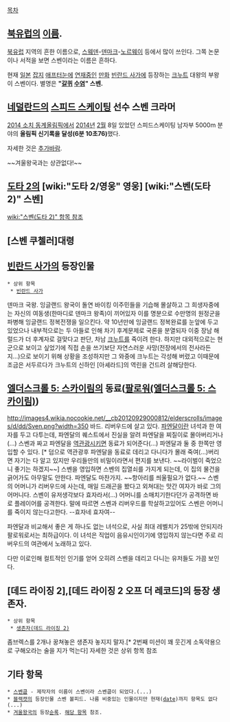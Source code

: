 [[목차]]
== [[북유럽]]의 [[이름]]. ==
[[북유럽]] 지역의 흔한 이름으로, [[스웨덴]]-[[덴마크]]-[[노르웨이]] 등에서 많이 쓰인다. 그쪽 논문이나 서적을 보면 스벤이라는 이름은 흔하다.

현재 [[일본]] [[잡지]] [[애프터눈]]에 [[연재]]중인 [[만화]] [[빈란드 사가]]에 등장하는 [[크누트]] 대왕의 부왕이 스벤이다. 별명은 '''"[[갈퀴]] [[수염]]" 스벤.'''

== [[네덜란드]]의 [[스피드 스케이팅]] 선수 '''스벤 크라머''' ==
[[2014 소치 동계올림픽]]에서 [[2014년]] [[2월]] 8일 있었던 스피드스케이팅 남자부 5000m 분야의 '''올림픽 신기록을 달성(6분 10초76)'''했다.

자세한 것은 [[추가바람]].

~~겨울왕국과는 상관없다!~~

== [[도타 2]]의 [wiki:"도타 2/영웅" 영웅] [wiki:"스벤(도타 2)" 스벤] ==
[[wiki:"스벤(도타 2)" 항목 참조]]

== [스벤 쿠첼러]대령 ==

== [[빈란드 사가]]의 등장인물 ==

 * 상위 항목
  * [[빈란드 사가]]

덴마크 국왕. 잉글랜드 왕국이 돌연 바이킹 이주민들을 기습해 몰살하고 그 희생자중에는 자신의 여동생(한마디로 덴마크 왕족)이 끼어있자 이를 명분으로 수만명의 원정군을 파병해 잉글랜드 정복전쟁을 일으킨다. 약 10년만에 잉글랜드 정복완료를 눈앞에 두고 있었으나 내부적으로는 두 아들로 인해 차기 후계문제로 국론을 분열되자 이중 장남 해럴드가 더 후계자로 걸맞다고 판단, 차남 [[크누트]]를 죽이려 한다. 하지만 대외적으로는 현군으로 보이고 싶었기에 직접 손을 쓰기보단 자연스러운 사망(전장에서의 전사라든지...)으로 보이기 위해 상황을 조성하지만 그 와중에 크누트는 각성해 버렸고 이때문에 조금은 서두르다가 크누트의 신하인 [아셰라드]의 역린을 건드려 살해당한다.

== [[엘더스크롤 5: 스카이림]]의 동료([[팔로워(엘더스크롤 5: 스카이림)]]) ==
http://images4.wikia.nocookie.net/__cb20120929000812/elderscrolls/images/d/dd/Sven.png?width=350
바드. 리버우드에 살고 있다. [[파엔달]]이란 녀석과 한 여자를 두고 다투는데, 파엔달의 퀘스트에서 진실을 알려 파엔달을 찌질이로 몰아버리거나(...) 스벤과 짜고 파엔달을 [[역관광]]시키면 동료가 되어준다(...) 파엔달과 둘 중 한쪽만 영입할 수 있다. [* 덤으로 역관광후 파엔달을 동료로 데리고 다니다가 몰래 죽여(...)버리면 자기는 다 알고 있지만 우리들만의 비밀이라면서 편지를 보낸다. ~~라이벌이 죽었으니 좋기는 하겠지~~] 스벤을 영입하면 스벤의 집열쇠를 가지게 되는데, 이 집의 물건을 긁어가도 아무말도 안한다. 파엔달도 마찬가지. ~~항아리를 씌울필요가 없다.~~
스벤의 어머니가 리버우드에 사는데, 매일 드래곤을 봤다고 외쳐대는 맛간 여자가 바로 그의 어머니다. 스벤이 유저생각보다 효자라서(...) 어머니를 소매치기한다던가 공격하면 바로 플레이어를 공격한다. 말에 따르면 스벤과 리버우드를 학살하고있어도 스벤은 어머니를 죽이지 않는다고한다. --효자네 효자여--

파엔달과 비교해서 좋은 게 하나도 없는 녀석으로, 사실 최대 레벨치가 25밖에 안되지라 팔로워로서는 최하급이다.  이 녀석은 직업이 음유시인이기에 영입하지 않는다면 주로 리버우드의 여관에서 노래하고 있다. 

다만 이로인해 컬트적인 인기를 얻어 오히려 스벤을 데리고 다니는 유저들도 가끔 보인다. 

== [데드 라이징 2],[데드 라이징 2 오프 더 레코드]의 등장 생존자. ==

 * 상위 항목
  * [[생존자(데드 라이징 2)]]

좀브렉스를 2개나 꿍쳐놓은 생존자 놓지지 말자.[* 2번째 미션이 꽤 웃긴게 소독약용으로 구해오라는 술을 지가 먹는다] 자세한 것은 상위 항목 참조

== 기타 항목 ==
 * [[스벤쿱]] - 제작자의 이름이 스벤이라 스벤쿱이 되었다.(...)
 * [[블랙캣]]의 등장인물 스벤 볼피드. 나름 비중있는 인물이지만 현재([[date]])까지 항목도 없다(...)
 * [[겨울왕국]]의 등장[[순록]]. [[겨울왕국#s-3.6|해당 항목]] 참조.
